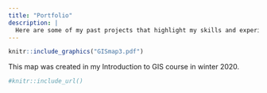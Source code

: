 ```yaml
---
title: "Portfolio"
description: |
  Here are some of my past projects that highlight my skills and experience
---
```


```r

knitr::include_graphics("GISmap3.pdf")
```

This map was created in my Introduction to GIS course in winter 2020.

```r

#knitr::include_url()

```


